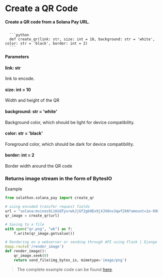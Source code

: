 
# Create a QR Code
**Create a QR code from a Solana Pay URL.**

<Code>
  ```python 
  def create_qr(link: str, size: int = 10, background: str = 'white', color: str = 'black', border: int = 2)
  ```
</Code>

**Parameters**
#### link: str
link to encode.

#### size: int = 10
Width and height of the QR

#### background: str = 'white'
Background color, which should be light for device compatibility.

#### color: str = 'black'
Foreground color, which should be dark for device compatibility.

#### border: int = 2
Border width around the QR code


### Returns image stream in the form of BytesIO

Example
```python
from solathon.solana_pay import create_qr

# using encoded transfer request fields
url = "solana:mvines9iiHiQTysrwkJjGf2gb9Ex9jXJX8ns3qwf2kN?amount=1e-09&label=Jungle+Cats+store&message=Jungle+Cats+store+-+your+order+-+%23001234&memo=JC%234098&reference=6DgHPm8gQp2mvQs5wuYTbJCH5KkkdJ7i4P76M31aegCQ"
qr_image = create_qr(url)

# Saving to a file
with open("qr.png", "wb") as f:
    f.write(qr_image.getvalue())

# Rendering on a webserver or sending through API using Flask | Django | FastAPI
@app.route('/render_image')
def render_image():
    qr_image.seek(0)
    return send_file(img_bytes_io, mimetype='image/png')

```

> The complete example code can be found [here](https://github.com/SuperteamDAO/solathon/tree/master/example/solana_pay).